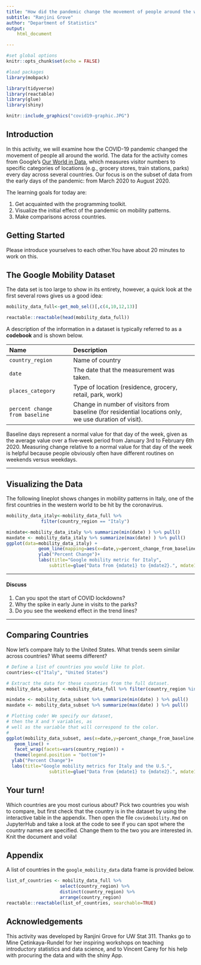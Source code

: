 ---
title: "How did the pandemic change the movement of people around the world?"
subtitle: "Ranjini Grove"
author: "Department of Statistics"
output: 
    html_document

---

```{r setup, include=FALSE}
#set global options
knitr::opts_chunk$set(echo = FALSE)

#load packages
library(mobpack)

library(tidyverse)
library(reactable)
library(glue)
library(shiny)
```

```{r echo =F, fig.align="center", fig.cap="Image Source: [JTA The Data Scientists](https://www.thedatascientists.com/product-demo/covid-19-pandemic-mobility-trends/)"}
knitr::include_graphics("covid19-graphic.JPG")

```


## Introduction

In this activity, we will examine how the COVID-19 pandemic changed the movement of people all around the world. The data for the activity comes from Google's [Our World in Data](https://ourworldindata.org/covid-mobility-trends), which measures visitor numbers to specific categories of locations (e.g., grocery stores, train stations, parks) every day across several countries. Our focus is on the subset of data from the early days of the pandemic: from March 2020 to August 2020.


The learning goals for today are:

1. Get acquainted with the programming toolkit.
2. Visualize the initial effect of the pandemic on mobility patterns.
3. Make comparisons across countries.

## Getting Started

Please introduce yourselves to each other.You have about 20 minutes to work on this.
  

## The Google Mobility Dataset

The data set is too large to show in its entirety, however, a quick look at the first several rows gives us a good idea:

```{r, echo=FALSE, message=FALSE, warning=FALSE}
mobility_data_full<-get_mob_sel()[,c(4,10,12,13)]

reactable::reactable(head(mobility_data_full))
```

A description of the information in a dataset is typically referred to as a **codebook** and is shown below. 

| Name            |  Description
|:----------------|:--------------------------------
| `country_region` | Name of country
| `date`          | The date that the measurement was taken. 
| `places_category` | Type of location (residence, grocery, retail, park, work)
| `percent change from baseline` | Change in number of visitors from baseline (for residential locations only, we use duration of visit). 

Baseline days represent a normal value for that day of the week, given as the average value over a five‑week period from January 3rd to February 6th 2020. Measuring change relative to a normal value for that day of the week is helpful because people obviously often have different routines on weekends versus weekdays.



<hr>
</hr>


## Visualizing the Data

The following lineplot shows changes in mobility patterns in Italy, one of the first countries in the western world to be hit by the coronavirus.  

```{r}
mobility_data_italy<-mobility_data_full %>% 
             filter(country_region == "Italy") 

mindate<-mobility_data_italy %>% summarize(min(date) ) %>% pull()
maxdate <- mobility_data_italy %>% summarize(max(date) ) %>% pull()           
ggplot(data=mobility_data_italy) + 
            geom_line(mapping=aes(x=date,y=percent_change_from_baseline, color=places_category, linetype=places_category) ) +
            ylab("Percent Change")+
            labs(title="Google mobility metric for Italy",
                subtitle=glue("Data from {mdate1} to {mdate2}.", mdate1 = as.Date(mindate), mdate2=as.Date(maxdate), .sep =" " ) )

```

<hr>
</hr>

#### Discuss

1. Can you spot the start of COVID lockdowns?  
2. Why the spike in early June in visits to the parks? 
3. Do you see the weekend effect in the trend lines?

<hr>
</hr>

## Comparing Countries

Now let's compare Italy to the United States.  What trends seem similar across countries? What seems different?

```{r}
# Define a list of countries you would like to plot.
countries<-c("Italy", "United States")

# Extract the data for these countries from the full dataset. 
mobility_data_subset <-mobility_data_full %>% filter(country_region %in% countries) 

mindate <- mobility_data_subset %>% summarize(min(date) ) %>% pull()
maxdate <- mobility_data_subset %>% summarize(max(date) ) %>% pull()

# Plotting code! We specify our dataset, 
# then the X and Y variables, as
# well as the variable that will correspond to the color. 
# 
ggplot(mobility_data_subset, aes(x=date,y=percent_change_from_baseline,color=places_category)) +
   geom_line() +
   facet_wrap(facets=vars(country_region)) +
   theme(legend.position = "bottom")+
  ylab("Percent Change")+
  labs(title="Google mobility metrics for Italy and the U.S.",
                subtitle=glue("Data from {mdate1} to {mdate2}.", mdate1=as.Date(mindate), mdate2 = as.Date(maxdate), .sep =" " ) )
```

## Your turn!

Which countries are you most curious about? Pick two countries you wish to compare, but first check that the country is in the dataset by using the interactive table in the appendix. Then open the file `covidmobility.Rmd` on JupyterHub and take a look at the code to see if you can spot where the country names are specified. Change them to the two you are interested in. Knit the document and voila!  

## Appendix

A list of countries in the `google_mobility_data` data frame is provided below.

```{r list-of-countries, echo=F}

list_of_countries <- mobility_data_full %>% 
                    select(country_region) %>%
                    distinct(country_region) %>%
                    arrange(country_region)
reactable::reactable(list_of_countries, searchable=TRUE)                  
```


## Acknowledgements

This activity was developed by Ranjini Grove for UW Stat 311. Thanks go to Mine &#199;etinkaya-Rundel for her inspiring workshops on teaching introductory statistics and data science, and to Vincent Carey for his help with procuring the data and with the shiny App. 

